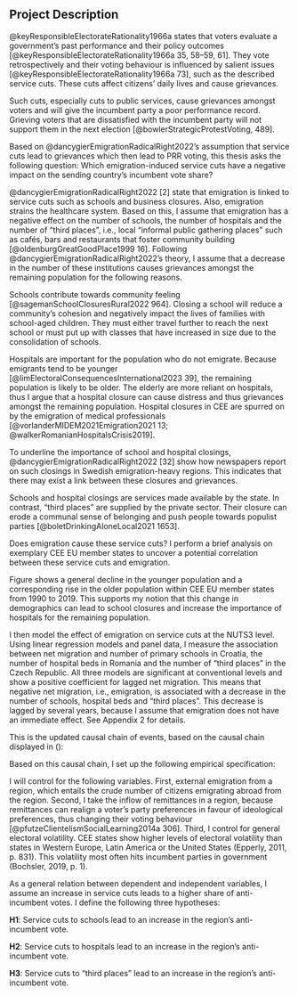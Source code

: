 ## Project Description

<!-- theory: what would we expect to happen based on theory? -->
@keyResponsibleElectorateRationality1966a states that voters evaluate a government’s past performance and their policy outcomes [@keyResponsibleElectorateRationality1966a 35, 58–59, 61]. They vote retrospectively and their voting behaviour is influenced by salient issues [@keyResponsibleElectorateRationality1966a 73], such as the described service cuts. These cuts affect citizens’ daily lives and cause grievances. 

Such cuts, especially cuts to public services, cause grievances amongst voters and will give the incumbent party a poor performance record. Grieving voters that are dissatisfied with the incumbent party will not support them in the next election [@bowlerStrategicProtestVoting, 489].

<!-- Make explicit the causal mechanism -->
Based on @dancygierEmigrationRadicalRight2022’s assumption that service cuts lead to grievances which then lead to PRR voting, this thesis asks the following question: Which emigration-induced service cuts have a negative impact on the sending country’s incumbent vote share?

@dancygierEmigrationRadicalRight2022 [2] state that emigration is linked to service cuts such as schools and business closures. Also, emigration strains the healthcare system. Based on this, I assume that emigration has a negative effect on the number of schools, the number of hospitals and the number of “third places”, i.e., local "informal public gathering places" such as cafés, bars and restaurants that foster community building [@oldenburgGreatGoodPlace1999 16]. Following @dancygierEmigrationRadicalRight2022’s theory, I assume that a decrease in the number of these institutions causes grievances amongst the remaining population for the following reasons.

Schools contribute towards community feeling [@sagemanSchoolClosuresRural2022 964]. Closing a school will reduce a community's cohesion and negatively impact the lives of families with school-aged children. They must either travel further to reach the next school or must put up with classes that have increased in size due to the consolidation of schools.

Hospitals are important for the population who do not emigrate. Because emigrants tend to be younger [@limElectoralConsequencesInternational2023 39], the remaining population is likely to be older. The elderly are more reliant on hospitals, thus I argue that a hospital closure can cause distress and thus grievances amongst the remaining population. Hospital closures in CEE are spurred on by the emigration of medical professionals [@vorlanderMIDEM2021Emigration2021 13; @walkerRomanianHospitalsCrisis2019]. 

To underline the importance of school and hospital closings, @dancygierEmigrationRadicalRight2022 [32] show how newspapers report on such closings in Swedish emigration-heavy regions. This indicates that there may exist a link between these closures and grievances.

Schools and hospital closings are services made available by the state. In contrast, “third places” are supplied by the private sector. Their closure can erode a communal sense of belonging and push people towards populist parties [@boletDrinkingAloneLocal2021 1653].

Does emigration cause these service cuts? I perform a brief analysis on exemplary CEE EU member states to uncover a potential correlation between these service cuts and emigration.

Figure \ref{fig:young_vs_old_population} shows a general decline in the younger population and a corresponding rise in the older population within CEE EU member states from 1990 to 2019. This supports my notion that this change in demographics can lead to school closures and increase the importance of hospitals for the remaining population.

\begin{figure}[t]
  \centering
  \includegraphics[width=\textwidth]{../documentation/young_vs_old_population.png}
  \caption{\textbf{Population size by age at country level, 1990--2019.} Source: Eurostat’s DEMO\_R\_PJANAGGR3 variable.}
  \label{fig:young_vs_old_population}
\end{figure}

I then model the effect of emigration on service cuts at the NUTS3 level. Using linear regression models and panel data, I measure the association between net migration and number of primary schools in Croatia, the number of hospital beds in Romania and the number of “third places” in the Czech Republic. All three models are significant at conventional levels and show a positive coefficient for lagged net migration. This means that negative net migration, i.e., emigration, is associated with a decrease in the number of schools, hospital beds and “third places”. This decrease is lagged by several years, because I assume that emigration does not have an immediate effect. See Appendix 2 for details.

This is the updated causal chain of events, based on the causal chain displayed in (\ref{eq:cm_dancygier}):

\begin{equation}
Emigration \rightarrow Service \; Cuts \rightarrow Grievances \rightarrow Anti{\text -}Incumbent \; Vote
\label{eq:cm_updated}
\end{equation}

<!-- model specification --> 
Based on this causal chain, I set up the following empirical specification:

\begin{equation}
\begin{aligned}
Anti{\text -}Incumbent \; Vote_{region, \; year} = \beta_0 & + \beta_1Service \; Cuts_{region, \; year} \\
      & + \beta_2External \; Emigration_{region, \; year} \\
      & + \beta_3Remittances_{region, \; year} \\
      & + \beta_4Electoral \; Volatility_{region, \; year} \\
      & + \varepsilon 
\end{aligned}
\end{equation}
<!-- https://latexeditor.lagrida.com/,  https://tex.stackexchange.com/questions/123211/a-short-hyphen-in-a-math-formula -->

<!-- Control Variables --> 
I will control for the following variables. First, external emigration from a region, which entails the crude number of citizens emigrating abroad from the region. Second, I take the inflow of remittances in a region, because remittances can realign a voter’s party preferences in favour of ideological preferences, thus changing their voting behaviour [@pfutzeClientelismSocialLearning2014a 306]. Third, I control for general electoral volatility. CEE states show higher levels of electoral volatility than states in Western Europe, Latin America or the United States (Epperly, 2011, p. 831). This volatility most often hits incumbent parties in government (Bochsler, 2019, p. 1).

<!-- Hypotheses as a general answer to the puzzle --> 
As a general relation between dependent and independent variables, I assume an increase in service cuts leads to a higher share of anti-incumbent votes. I define the following three hypotheses:

<!-- Public service cuts --> 
<!-- Emigration → Change in age distribution --> 
**H1**: Service cuts to schools lead to an increase in the region’s anti-incumbent vote.

<!-- Emigration → Population decline, labour shortage -->
**H2**: Service cuts to hospitals lead to an increase in the region’s anti-incumbent vote.

<!-- Private service cuts -->
<!-- Emigration → Population decline, labour shortage -->
**H3**: Service cuts to “third places” lead to an increase in the region’s anti-incumbent vote.
